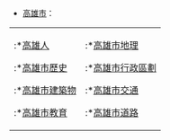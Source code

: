 *[[:Category:高雄市|高雄市]]：
{| style="background-color: transparent;" width="100%"
|-
| valign="top" |
:*[[:Category:高雄人|高雄人]]
:*[[:Category:高雄市歷史|高雄市歷史]]
:*[[:Category:高雄市建築物|高雄市建築物]]
:*[[:Category:高雄市教育|高雄市教育]]
| valign="top" |
:*[[:Category:高雄市地理|高雄市地理]]
:*[[:Category:高雄市行政區劃|高雄市行政區劃]]
:*[[:Category:高雄市交通|高雄市交通]]
:*[[:Category:高雄市道路|高雄市道路]]
|}